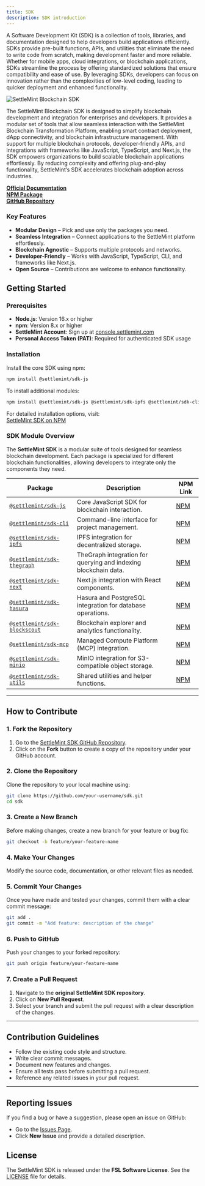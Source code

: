 ```yaml
---
title: SDK
description: SDK introduction
---
```


A Software Development Kit (SDK) is a collection of tools, libraries, and
documentation designed to help developers build applications efficiently. SDKs
provide pre-built functions, APIs, and utilities that eliminate the need to
write code from scratch, making development faster and more reliable. Whether
for mobile apps, cloud integrations, or blockchain applications, SDKs streamline
the process by offering standardized solutions that ensure compatibility and
ease of use. By leveraging SDKs, developers can focus on innovation rather than
the complexities of low-level coding, leading to quicker deployment and enhanced
functionality.

![SettleMint Blockchain SDK](../../../img/platfrom-components/sdk.png)

The SettleMint Blockchain SDK is designed to simplify blockchain development and
integration for enterprises and developers. It provides a modular set of tools
that allow seamless interaction with the SettleMint Blockchain Transformation
Platform, enabling smart contract deployment, dApp connectivity, and blockchain
infrastructure management. With support for multiple blockchain protocols,
developer-friendly APIs, and integrations with frameworks like JavaScript,
TypeScript, and Next.js, the SDK empowers organizations to build scalable
blockchain applications effortlessly. By reducing complexity and offering
plug-and-play functionality, SettleMint’s SDK accelerates blockchain adoption
across industries.

**[Official Documentation](https://console.settlemint.com/documentation)**  
**[NPM Package](https://www.npmjs.com/package/@settlemint/sdk-cli)**  
**[GitHub Repository](https://github.com/settlemint/sdk)**

### Key Features

- **Modular Design** – Pick and use only the packages you need.
- **Seamless Integration** – Connect applications to the SettleMint platform
  effortlessly.
- **Blockchain Agnostic** – Supports multiple protocols and networks.
- **Developer-Friendly** – Works with JavaScript, TypeScript, CLI, and
  frameworks like Next.js.
- **Open Source** – Contributions are welcome to enhance functionality.

## Getting Started

### Prerequisites

- **Node.js**: Version 16.x or higher
- **npm**: Version 8.x or higher
- **SettleMint Account**: Sign up at
  [console.settlemint.com](https://console.settlemint.com)
- **Personal Access Token (PAT)**: Required for authenticated SDK usage

### Installation

Install the core SDK using npm:

```sh
npm install @settlemint/sdk-js
```

To install additional modules:

```sh
npm install @settlemint/sdk-js @settlemint/sdk-ipfs @settlemint/sdk-cli
```

For detailed installation options, visit:  
[SettleMint SDK on NPM](https://www.npmjs.com/package/@settlemint/sdk-js)

### SDK Module Overview

The **SettleMint SDK** is a modular suite of tools designed for seamless
blockchain development. Each package is specialized for different blockchain
functionalities, allowing developers to integrate only the components they need.

| **Package**                                                                              | **Description**                                                 | **NPM Link**                                                    |
| ---------------------------------------------------------------------------------------- | --------------------------------------------------------------- | --------------------------------------------------------------- |
| [`@settlemint/sdk-js`](https://www.npmjs.com/package/@settlemint/sdk-js)                 | Core JavaScript SDK for blockchain interaction.                 | [NPM](https://www.npmjs.com/package/@settlemint/sdk-js)         |
| [`@settlemint/sdk-cli`](https://www.npmjs.com/package/@settlemint/sdk-cli)               | Command-line interface for project management.                  | [NPM](https://www.npmjs.com/package/@settlemint/sdk-cli)        |
| [`@settlemint/sdk-ipfs`](https://www.npmjs.com/package/@settlemint/sdk-ipfs)             | IPFS integration for decentralized storage.                     | [NPM](https://www.npmjs.com/package/@settlemint/sdk-ipfs)       |
| [`@settlemint/sdk-thegraph`](https://www.npmjs.com/package/@settlemint/sdk-thegraph)     | TheGraph integration for querying and indexing blockchain data. | [NPM](https://www.npmjs.com/package/@settlemint/sdk-thegraph)   |
| [`@settlemint/sdk-next`](https://www.npmjs.com/package/@settlemint/sdk-next)             | Next.js integration with React components.                      | [NPM](https://www.npmjs.com/package/@settlemint/sdk-next)       |
| [`@settlemint/sdk-hasura`](https://www.npmjs.com/package/@settlemint/sdk-hasura)         | Hasura and PostgreSQL integration for database operations.      | [NPM](https://www.npmjs.com/package/@settlemint/sdk-hasura)     |
| [`@settlemint/sdk-blockscout`](https://www.npmjs.com/package/@settlemint/sdk-blockscout) | Blockchain explorer and analytics functionality.                | [NPM](https://www.npmjs.com/package/@settlemint/sdk-blockscout) |
| [`@settlemint/sdk-mcp`](https://www.npmjs.com/package/@settlemint/sdk-mcp)               | Managed Compute Platform (MCP) integration.                     | [NPM](https://www.npmjs.com/package/@settlemint/sdk-mcp)        |
| [`@settlemint/sdk-minio`](https://www.npmjs.com/package/@settlemint/sdk-minio)           | MinIO integration for S3-compatible object storage.             | [NPM](https://www.npmjs.com/package/@settlemint/sdk-minio)      |
| [`@settlemint/sdk-utils`](https://www.npmjs.com/package/@settlemint/sdk-utils)           | Shared utilities and helper functions.                          | [NPM](https://www.npmjs.com/package/@settlemint/sdk-utils)      |

---

## How to Contribute

### 1. Fork the Repository

1. Go to the
   [SettleMint SDK GitHub Repository](https://github.com/settlemint/sdk).
2. Click on the **Fork** button to create a copy of the repository under your
   GitHub account.

### 2. Clone the Repository

Clone the repository to your local machine using:

```sh
git clone https://github.com/your-username/sdk.git
cd sdk
```

### 3. Create a New Branch

Before making changes, create a new branch for your feature or bug fix:

```sh
git checkout -b feature/your-feature-name
```

### 4. Make Your Changes

Modify the source code, documentation, or other relevant files as needed.

### 5. Commit Your Changes

Once you have made and tested your changes, commit them with a clear commit
message:

```sh
git add .
git commit -m "Add feature: description of the change"
```

### 6. Push to GitHub

Push your changes to your forked repository:

```sh
git push origin feature/your-feature-name
```

### 7. Create a Pull Request

1. Navigate to the **original SettleMint SDK repository**.
2. Click on **New Pull Request**.
3. Select your branch and submit the pull request with a clear description of
   the changes.

---

## Contribution Guidelines

- Follow the existing code style and structure.
- Write clear commit messages.
- Document new features and changes.
- Ensure all tests pass before submitting a pull request.
- Reference any related issues in your pull request.

---

## Reporting Issues

If you find a bug or have a suggestion, please open an issue on GitHub:

- Go to the [Issues Page](https://github.com/settlemint/sdk/issues).
- Click **New Issue** and provide a detailed description.

## License

The SettleMint SDK is released under the **FSL Software License**. See the
[LICENSE](https://github.com/settlemint/sdk/blob/main/LICENSE) file for details.
